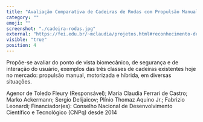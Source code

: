 ```yaml
---
title: "Avaliação Comparativa de Cadeiras de Rodas com Propulsão Manual, Híbrida e Motorizada do Ponto de Vista Biomecânico e de Interface com o Usuário"
category: ""
emoji: ""
screenshot: "./cadeira-rodas.jpg"
external: "https://fei.edu.br/~mclaudia/projetos.html#reconhecimento-de-padroes-e-classificacao-de-sinais-eletroencefalograficos"
visible: "true"
position: 4
---
```


Propõe-se avaliar do ponto de vista biomecânico, de segurança e de interação do usuário, exemplos das três classes de cadeiras existentes hoje no mercado: propulsão manual, motorizada e híbrida, em diversas situações.

Agenor de Toledo Fleury (Responsável); Maria Claudia Ferrari de Castro; Marko Ackermann; Sergio Delijaicov; Plínio Thomaz Aquino Jr.; Fabrizio Leonardi;
Financiador(es): Conselho Nacional de Desenvolvimento Científico e Tecnológico (CNPq) desde 2014